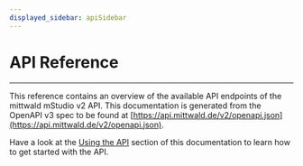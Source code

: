```yaml
---
displayed_sidebar: apiSidebar
---
```



# API Reference

<APIMetadata version="v2" baseURL="https://api.mittwald.de/v2" />

---

This reference contains an overview of the available API endpoints of the mittwald mStudio v2 API. This documentation is generated from the OpenAPI v3 spec to be found at [https://api.mittwald.de/v2/openapi.json](https://api.mittwald.de/v2/openapi.json).

Have a look at the [Using the API](/docs/v2/category/api) section of this documentation to learn how to get started with the API.

<DocCardList />
